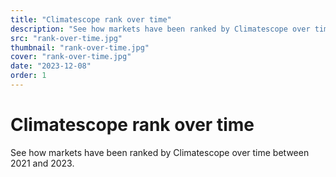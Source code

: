 ```yaml
---
title: "Climatescope rank over time"
description: "See how markets have been ranked by Climatescope over time between 2021 and 2023."
src: "rank-over-time.jpg"
thumbnail: "rank-over-time.jpg"
cover: "rank-over-time.jpg"
date: "2023-12-08"
order: 1
---
```


# Climatescope rank over time

See how markets have been ranked by Climatescope over time between 2021 and 2023.

<RankOverTime />
